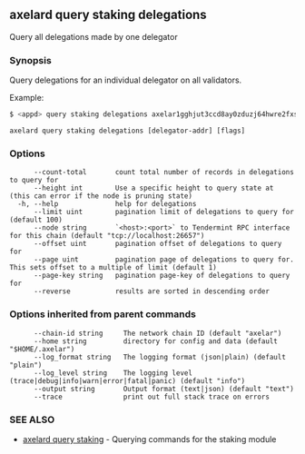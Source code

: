 ## axelard query staking delegations

Query all delegations made by one delegator

### Synopsis

Query delegations for an individual delegator on all validators.

Example:

```bash
$ <appd> query staking delegations axelar1gghjut3ccd8ay0zduzj64hwre2fxs9ld75ru9p
```

```
axelard query staking delegations [delegator-addr] [flags]
```

### Options

```
      --count-total       count total number of records in delegations to query for
      --height int        Use a specific height to query state at (this can error if the node is pruning state)
  -h, --help              help for delegations
      --limit uint        pagination limit of delegations to query for (default 100)
      --node string       `<host>:<port>` to Tendermint RPC interface for this chain (default "tcp://localhost:26657")
      --offset uint       pagination offset of delegations to query for
      --page uint         pagination page of delegations to query for. This sets offset to a multiple of limit (default 1)
      --page-key string   pagination page-key of delegations to query for
      --reverse           results are sorted in descending order
```

### Options inherited from parent commands

```
      --chain-id string     The network chain ID (default "axelar")
      --home string         directory for config and data (default "$HOME/.axelar")
      --log_format string   The logging format (json|plain) (default "plain")
      --log_level string    The logging level (trace|debug|info|warn|error|fatal|panic) (default "info")
      --output string       Output format (text|json) (default "text")
      --trace               print out full stack trace on errors
```

### SEE ALSO

- [axelard query staking](/cli-docs/v0_31_3/axelard_query_staking) - Querying commands for the staking module

